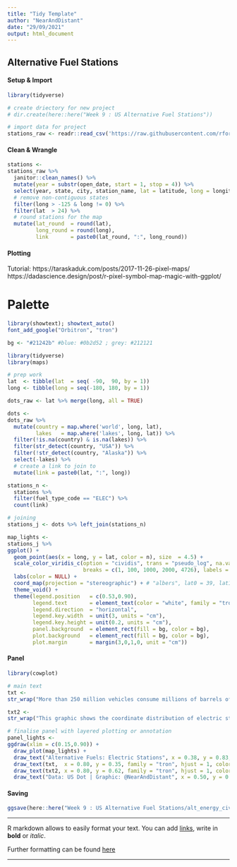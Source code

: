 ```yaml
---
title: "Tidy Template"
author: "NearAndDistant"
date: "29/09/2021"
output: html_document
---
```


##  Alternative Fuel Stations

#### Setup & Import
```r
library(tidyverse)

# create driectory for new project
# dir.create(here::here("Week 9 : US Alternative Fuel Stations"))

# import data for project
stations_raw <- readr::read_csv('https://raw.githubusercontent.com/rfordatascience/tidytuesday/master/data/2022/2022-03-01/stations.csv')

```

#### Clean & Wrangle
```r

stations <-
stations_raw %>%
  janitor::clean_names() %>%
  mutate(year = substr(open_date, start = 1, stop = 4)) %>% 
  select(year, state, city, station_name, lat = latitude, long = longitude, fuel_type_code) %>%
  # remove non-contiguous states
  filter(long > -125 & long != 0) %>%
  filter(lat  > 24) %>%
  # round stations for the map
  mutate(lat_round  = round(lat),
         long_round = round(long),
         link       = paste0(lat_round, ":", long_round))

```

#### Plotting

Tutorial: https://taraskaduk.com/posts/2017-11-26-pixel-maps/
          https://dadascience.design/post/r-pixel-symbol-map-magic-with-ggplot/
          
# Palette
```r
library(showtext); showtext_auto()
font_add_google("Orbitron", "tron")

bg <- "#21242b" #blue: #0b2d52 ; grey: #212121

```

```r
library(tidyverse)
library(maps)

# prep work
lat  <- tibble(lat  = seq( -90,  90, by = 1))
long <- tibble(long = seq(-180, 180, by = 1))

dots_raw <- lat %>% merge(long, all = TRUE)

dots <- 
dots_raw %>% 
  mutate(country = map.where('world', long, lat),
         lakes   = map.where('lakes', long, lat)) %>% 
  filter(!is.na(country) & is.na(lakes)) %>% 
  filter(str_detect(country, "USA")) %>%
  filter(!str_detect(country, "Alaska")) %>%
  select(-lakes) %>%
  # create a link to join to
  mutate(link = paste0(lat, ":", long))

```

```r

stations_n <- 
  stations %>% 
  filter(fuel_type_code == "ELEC") %>%
  count(link)

# joining
stations_j <- dots %>% left_join(stations_n)

```

```r

map_lights <-
stations_j %>% 
ggplot() +   
  geom_point(aes(x = long, y = lat, color = n), size  = 4.5) + 
  scale_color_viridis_c(option = "cividis", trans = "pseudo_log", na.value = "grey60",
                        breaks = c(1, 100, 1000, 2000, 4726), labels = scales::comma_format()) +
  labs(color = NULL) +
  coord_map(projection = "stereographic") + # "albers", lat0 = 39, lat1 = 45
  theme_void() +
  theme(legend.position   = c(0.53,0.90),
        legend.text       = element_text(color = "white", family = "tron"),
        legend.direction  = "horizontal",
        legend.key.width  = unit(3, units = "cm"),
        legend.key.height = unit(0.2, units = "cm"),
        panel.background  = element_rect(fill = bg, color = bg),
        plot.background   = element_rect(fill = bg, color = bg),
        plot.margin       = margin(3,0,1,0, unit = "cm"))

```

#### Panel
```r
library(cowplot)

# main text
txt <- 
str_wrap("More than 250 million vehicles consume millions of barrels of petroleum every day in the United States. On-road passenger travel alone accounts for more than 2.5 trillion vehicle miles traveled each year.", 16)

txt2 <-
str_wrap("This graphic shows the coordinate distribution of electric stations across the USA.", 15)

# finalise panel with layered plotting or annotation
panel_lights <-
ggdraw(xlim = c(0.15,0.90)) +
  draw_plot(map_lights) +
  draw_text("Alternative Fuels: Electric Stations", x = 0.38, y = 0.83, family = "tron", hjust = 0, color = "white", size = 22) +
  draw_text(txt,  x = 0.80, y = 0.35, family = "tron", hjust = 1, color = "white", size = 10) + 
  draw_text(txt2, x = 0.80, y = 0.62, family = "tron", hjust = 1, color = "white", size = 10) + 
  draw_text("Data: US Dot | Graphic: @NearAndDistant", x = 0.50, y = 0.13, family = "tron", hjust = 0, color = "white", size = 10)

```

#### Saving
```r

ggsave(here::here("Week 9 : US Alternative Fuel Stations/alt_energy_cividis.png"), dpi = 360, height = 10, width = 15)

```

***

R markdown allows to easily format your text. You can add [links](www.r-graph-gallery.com), write in **bold** or *italic*.

Further formatting can be found [here](https://holtzy.github.io/Pimp-my-rmd/)

***